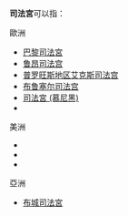 '''司法宮'''可以指：
;歐洲
*[[巴黎司法宮|巴黎司法宮]]
*[[鲁昂司法宫|鲁昂司法宫]]
*[[普罗旺斯地区艾克斯司法宫|普罗旺斯地区艾克斯司法宫]]
*[[布鲁塞尔司法宫|布鲁塞尔司法宫]]
*[[司法宮_(慕尼黑)|司法宮 (慕尼黑)]]
*{{Link-de|司法宮 (紐倫堡)|Justizpalast (Nürnberg)}}
;美洲
*{{Link-en|蒙特婁司法宮|Palais de justice de Montréal}}
*{{Link-pt|聖保羅司法宮|Palácio da Justiça de São Paulo}}
*{{Link-en|阿根廷國家司法宮|Palace of Justice of the Argentine Nation}}
;亞洲
*[[布城司法宮|布城司法宮]]
{{Disambig|A|Cat=三字建築物消歧義}}